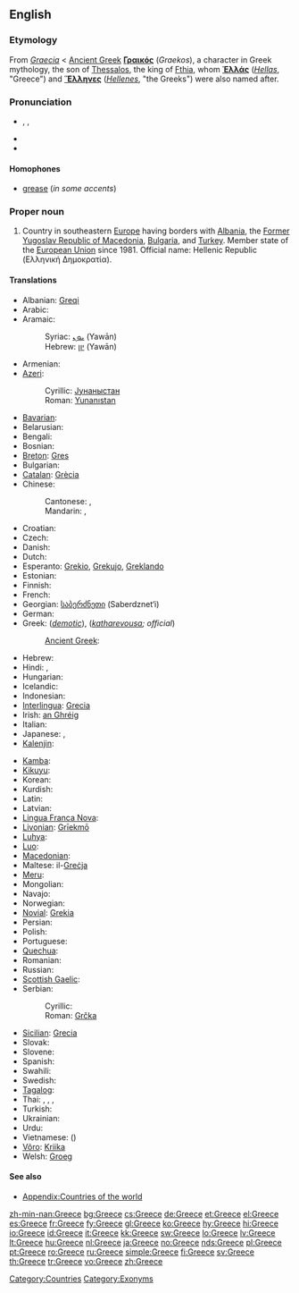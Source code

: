 {{wikipedia}}
==English==

===Etymology===
From {{etyl|la}} ''[[Graecia]]'' < [[Ancient Greek]] '''[[Γραικός]]''' (''Graekos''), a character in Greek mythology, the son of [[w:Thessalos|Thessalos]], the king of [[w:Fthia|Fthia]], whom '''[[Ἑλλάς]]''' (''[[Hellas]]'', "Greece") and '''[[Ἕλληνες]]''' (''[[Hellene]]s'', "the Greeks") were also named after.

===Pronunciation===
* {{enPR|grēs}}, {{IPA|/gɹiːs/}}, {{SAMPA|/gri:s/}}
* {{audio|en-us-Greece.ogg|Audio (US)}}
* {{rhymes|iːs}}

====Homophones====
* [[grease]] (''in some accents'')<!--some accents pronounce this word /gri:z/ for the verb-->

===Proper noun===
{{en-proper noun}}

# Country in southeastern [[Europe]] having borders with [[Albania]], the [[Former Yugoslav Republic of Macedonia]], [[Bulgaria]], and [[Turkey]]. Member state of the [[European Union]] since 1981. Official name: Hellenic Republic (Ελληνική Δημοκρατία).

====Translations====
{{trans-top|Country in Southeastern Europe}}
* Albanian: [[Greqi]]
* Arabic: {{t|ar|اليونان|tr=al-yunaan}}
* Aramaic:
*: Syriac: [[ܝܘܢ]] (Yawān)
*: Hebrew: [[יון]] (Yawān)
* Armenian: {{t+|hy|Հունաստան|tr=Hunastan}}
* [[Azeri]]:
*: Cyrillic: [[Јунаныстан]]
*: Roman: [[Yunanıstan]]
* [[Bavarian]]: {{tø|bar|Griachaland}}
* Belarusian: {{t|be|Грэцыя|f|tr=Hrécyja|xs=Belarusian}}
* Bengali: {{t|bn|গ্রীস|sc=Beng|xs=Bengali}}
* Bosnian: {{t-|bs|Grčka|f}}
* [[Breton]]: [[Gres]]
* Bulgarian: {{t+|bg|Гърция|f|tr=Gǎrcija}}
* [[Catalan]]: [[Grècia]]
* Chinese:
*: Cantonese: {{tø|yue|希臘}}, {{tø|yue|希腊|tr=hei1 laap6}}
*: Mandarin: {{t-|cmn|希臘|sc=Hani}}, {{t-|cmn|希腊|tr=Xīlà|sc=Hani}}
* Croatian: {{t+|hr|Grčka|f}}
* Czech: {{t+|cs|Řecko}}
* Danish: {{t+|da|Grækenland}}
* Dutch: {{t+|nl|Griekenland}}
* Esperanto: [[Grekio]], [[Grekujo]], [[Greklando]]
* Estonian: {{t+|et|Kreeka}}
* Finnish: {{t+|fi|Kreikka}}
* French: {{t+|fr|Grèce|f}}
* Georgian: [[საბერძნეთი]] (Saberdznet‘i)
* German: {{t+|de|Griechenland|n}}
* Greek: {{t+|el|Ελλάδα|f|tr=Elláða}} (''[[demotic]]''), {{t+|el|Ελλάς|f|tr=Ellás}} (''[[Katharevousa|katharevousa]]; official'')
*: [[Ancient Greek]]: {{tø|grc|Ἑλλάς|f|tr=Ellás|sc=polytonic}}
* Hebrew: {{t|he|יוון|f|tr=yaván}}
* Hindi: {{t|hi|ग्रीस|tr=grīs|sc=Deva}},  {{t|hi|यूनान|tr=yūnān|sc=Deva}}
* Hungarian: {{t+|hu|Görögország}}
* Icelandic: {{t+|is|Grikkland|n}}
* Indonesian: {{t-|id|Yunani|xs=Indonesian}}
* [[Interlingua]]: [[Grecia]]
* Irish: [[an Ghréig]] {{f}}
* Italian: {{t+|it|Grecia|f}}
* Japanese: {{t-|ja|ギリシャ|tr=Girisha}}, {{t+|ja|ギリシア|tr=Girishia}}
* [[Kalenjin]]: {{tø|kln|Greece}}
{{trans-mid}}
* [[Kamba]]: {{tø|kam|Greece}}
* [[Kikuyu]]: {{tø|ki|Greece}}
* Korean: {{t|ko|그리스|tr=Geuriseu|sc=Kore}}
* Kurdish: {{t-|ku|یونان|tr=Yunan|sc=ku-Arab}}
* Latin: {{t+|la|Graecia|f}}
* Latvian: {{t+|lv|Grieķija|f|xs=Latvian}}
* [[Lingua Franca Nova]]: {{tø|lfn|Elas}}
* [[Livonian]]: [[Grīekmō]]
* [[Luhya]]: {{tø|luy|Greece}}
* [[Luo]]: {{tø|luo|Greece}}
* [[Macedonian]]: {{t+|mk|Грција|f|tr=G'rcija}}
* Maltese: il-[[Greċja]]
* [[Meru]]: {{tø|mer|Greece}}
* Mongolian: {{t|mn|Грек|tr=Grek|sc=Cyrl}}
* Navajo: {{tø|nv|Gwíík Dineʼé bikéyah}}
* Norwegian: {{t+|no|Hellas}}
* [[Novial]]: [[Grekia]]
* Persian: {{t+|fa|یونان|tr=Yunan|xs=Persian}}
* Polish: {{t+|pl|Grecja|f}}
* Portuguese: {{t+|pt|Grécia|f}}
* [[Quechua]]: {{t+|qu|Grisya|xs=Quechua}}
* Romanian: {{t+|ro|Grecia|f}}
* Russian: {{t+|ru|Греция|f|tr=Grécija}}
* [[Scottish Gaelic]]: {{t-|gd|A' Ghrèig|xs=Scottish Gaelic}}{{f}}
* Serbian:
*: Cyrillic: {{t-|sr|Грчка|f|sc=Cyrl}}
*: Roman: [[Grčka#Serbian|Grčka]] {{f}}
* [[Sicilian]]: [[Grecia#Sicilian|Grecia]] {{f}}
* Slovak: {{t|sk|Grécko|n}}
* Slovene: {{t+|sl|Grčija|f}}
* Spanish: {{t+|es|Grecia|f}}
* Swahili: {{t+|sw|Ugiriki|xs=Swahili}}
* Swedish: {{t+|sv|Grekland}}
* [[Tagalog]]: {{t|tl|Gresya|xs=Tagalog}}
* Thai: {{t|th|กรีซ|tr=grèet|sc=Thai}},  {{t|th|กรีก|tr=grèek|sc=Thai}},  {{t|th|ประเทศกรีซ|tr=bpràtêt grèet|sc=Thai}},  {{t|th|ประเทศกรีก|tr=bpràtêt grèek|sc=Thai}}
* Turkish: {{t+|tr|Yunanistan}}
* Ukrainian: {{t+|uk|Греція|f|tr=Hrécija|xs=Ukrainian}}
* Urdu: {{t|ur|یونان|tr=yūnān|sc=ur-Arab}}
* Vietnamese: {{t-|vi|Hy Lạp|xs=Vietnamese}} ({{t|vi|希臘}})
* [[Võro]]: [[Kriika]]
* Welsh: [[Groeg]] {{f}}
{{trans-bottom}}

====See also====
* [[Appendix:Countries of the world]]

[[Category:Countries]]
[[Category:Exonyms]]

[[zh-min-nan:Greece]]
[[bg:Greece]]
[[cs:Greece]]
[[de:Greece]]
[[et:Greece]]
[[el:Greece]]
[[es:Greece]]
[[fr:Greece]]
[[fy:Greece]]
[[gl:Greece]]
[[ko:Greece]]
[[hy:Greece]]
[[hi:Greece]]
[[io:Greece]]
[[id:Greece]]
[[it:Greece]]
[[kk:Greece]]
[[sw:Greece]]
[[lo:Greece]]
[[lv:Greece]]
[[lt:Greece]]
[[hu:Greece]]
[[nl:Greece]]
[[ja:Greece]]
[[no:Greece]]
[[nds:Greece]]
[[pl:Greece]]
[[pt:Greece]]
[[ro:Greece]]
[[ru:Greece]]
[[simple:Greece]]
[[fi:Greece]]
[[sv:Greece]]
[[th:Greece]]
[[tr:Greece]]
[[vo:Greece]]
[[zh:Greece]]